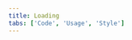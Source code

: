 ```yaml
---
title: Loading
tabs: ['Code', 'Usage', 'Style']
---
```


<ComponentCode
    name="Loading"
    component="loading"
    variation="loading"
    hasReactVersion
    hasVueVersion="loading--default"
    hasAngularVersion="?path=/story/loading--basic&knob-With overlay=true&knob-Size of the loading circle=normal"
    codepen="eoZzvV"
    >
</ComponentCode>
<ComponentCode
    name="Loading without overlay"
    component="loading"
    variation="loading--without-overlay"
    hasReactVersion
    hasVueVersion="loading--default&knob-overlay=false"
    hasAngularVersion="?path=/story/loading--basic"
    codepen="ROaRgb"
    >
</ComponentCode>
<ComponentCode
    name="Loading small"
    component="loading"
    variation="loading--small"
    hasReactVersion
    hasVueVersion="loading--default&knob-small=true"
    hasAngularVersion="?path=/story/loading--basic&knob-With overlay=&knob-Size of the loading circle=sm"
    codepen="dLMXRE"
    >
</ComponentCode>
<ComponentDocs component="loading" ></ComponentDocs>
